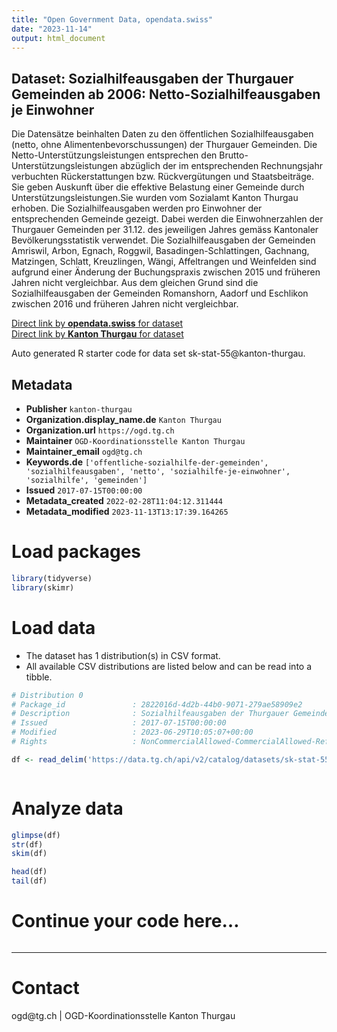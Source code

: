 ```yaml
---
title: "Open Government Data, opendata.swiss"
date: "2023-11-14"
output: html_document
---
```


## Dataset: Sozialhilfeausgaben der Thurgauer Gemeinden ab 2006: Netto-Sozialhilfeausgaben je Einwohner

Die Datensätze beinhalten Daten zu den öffentlichen Sozialhilfeausgaben (netto, ohne Alimentenbevorschussungen) der Thurgauer Gemeinden. Die Netto-Unterstützungsleistungen entsprechen den Brutto-Unterstützungsleistungen abzüglich der im entsprechenden Rechnungsjahr verbuchten Rückerstattungen bzw. Rückvergütungen und Staatsbeiträge. Sie geben Auskunft über die effektive Belastung einer Gemeinde durch Unterstützungsleistungen.Sie wurden vom
Sozialamt Kanton Thurgau erhoben. Die Sozialhilfeausgaben werden pro Einwohner
der entsprechenden Gemeinde gezeigt. Dabei werden die Einwohnerzahlen der
Thurgauer Gemeinden per 31.12. des jeweiligen Jahres gemäss Kantonaler
Bevölkerungsstatistik verwendet. Die Sozialhilfeausgaben der Gemeinden Amriswil,
Arbon, Egnach, Roggwil, Basadingen-Schlattingen, Gachnang, Matzingen, Schlatt,
Kreuzlingen, Wängi, Affeltrangen und Weinfelden sind aufgrund einer Änderung der
Buchungspraxis zwischen 2015 und früheren Jahren nicht vergleichbar. Aus dem gleichen Grund sind die Sozialhilfeausgaben der Gemeinden Romanshorn, Aadorf und Eschlikon zwischen 2016 und früheren Jahren nicht vergleichbar.

[Direct link by **opendata.swiss** for dataset](https://opendata.swiss/de/dataset/sozialhilfeausgaben-der-thurgauer-gemeinden-ab-2006-netto-sozialhilfeausgaben-je-einwohner)<br>
[Direct link by **Kanton Thurgau** for dataset](https://data.tg.ch/explore/dataset/sk-stat-55/)

Auto generated R starter code for data set sk-stat-55@kanton-thurgau.

## Metadata

- **Publisher** `kanton-thurgau`
- **Organization.display_name.de** `Kanton Thurgau`
- **Organization.url** `https://ogd.tg.ch`
- **Maintainer** `OGD-Koordinationsstelle Kanton Thurgau`
- **Maintainer_email** `ogd@tg.ch`
- **Keywords.de** `['offentliche-sozialhilfe-der-gemeinden', 'sozialhilfeausgaben', 'netto', 'sozialhilfe-je-einwohner', 'sozialhilfe', 'gemeinden']`
- **Issued** `2017-07-15T00:00:00`
- **Metadata_created** `2022-02-28T11:04:12.311444`
- **Metadata_modified** `2023-11-13T13:17:39.164265`


# Load packages

```r

library(tidyverse)
library(skimr)

```

# Load data

-   The dataset has 1 distribution(s) in CSV format.
-   All available CSV distributions are listed below and can be read into a tibble.

```r

# Distribution 0
# Package_id               : 2822016d-4d2b-44b0-9071-279ae58909e2
# Description              : Sozialhilfeausgaben der Thurgauer Gemeinden ab 2006: Netto-Sozialhilfeausgaben je Einwohner (csv)
# Issued                   : 2017-07-15T00:00:00
# Modified                 : 2023-06-29T10:05:07+00:00
# Rights                   : NonCommercialAllowed-CommercialAllowed-ReferenceRequired

df <- read_delim('https://data.tg.ch/api/v2/catalog/datasets/sk-stat-55/exports/csv')



```

# Analyze data

```r

glimpse(df)
str(df)
skim(df)

head(df)
tail(df)

```

# Continue your code here...

```r

```

------------------------------------------------------------------------

# Contact

ogd@tg.ch | OGD-Koordinationsstelle Kanton Thurgau
